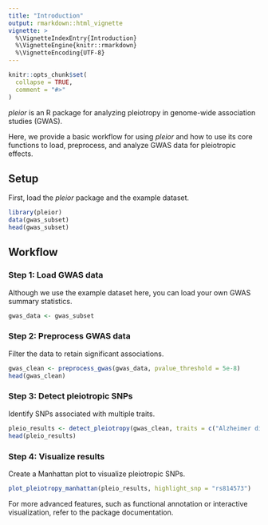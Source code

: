 ```yaml
---
title: "Introduction"
output: rmarkdown::html_vignette
vignette: >
  %\VignetteIndexEntry{Introduction}
  %\VignetteEngine{knitr::rmarkdown}
  %\VignetteEncoding{UTF-8}
---
```


```r
knitr::opts_chunk$set(
  collapse = TRUE,
  comment = "#>"
)
```

*pleior* is an R package for analyzing pleiotropy in genome-wide association studies (GWAS).

Here, we provide a basic workflow for using *pleior* and how to use its core functions to load, preprocess, and analyze GWAS data for pleiotropic effects.

## Setup

First, load the *pleior* package and the example dataset.

```r
library(pleior)
data(gwas_subset)
head(gwas_subset)
```

## Workflow

### Step 1: Load GWAS data

Although we use the example dataset here, you can load your own GWAS summary statistics.

```r
gwas_data <- gwas_subset
```

### Step 2: Preprocess GWAS data

Filter the data to retain significant associations.

```r
gwas_clean <- preprocess_gwas(gwas_data, pvalue_threshold = 5e-8)
head(gwas_clean)
```

### Step 3: Detect pleiotropic SNPs

Identify SNPs associated with multiple traits.

```r
pleio_results <- detect_pleiotropy(gwas_clean, traits = c("Alzheimer disease", "myocardial infarction", "LDL cholesterol"))
head(pleio_results)
```

### Step 4: Visualize results

Create a Manhattan plot to visualize pleiotropic SNPs.

```r
plot_pleiotropy_manhattan(pleio_results, highlight_snp = "rs814573")
```

For more advanced features, such as functional annotation or interactive visualization, refer to the package documentation.
